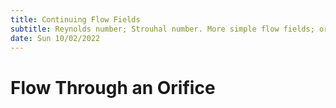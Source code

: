 ```yaml
---
title: Continuing Flow Fields
subtitle: Reynolds number; Strouhal number. More simple flow fields; orifice flow, flow round bends.
date: Sun 10/02/2022
---
```


# Flow Through an Orifice